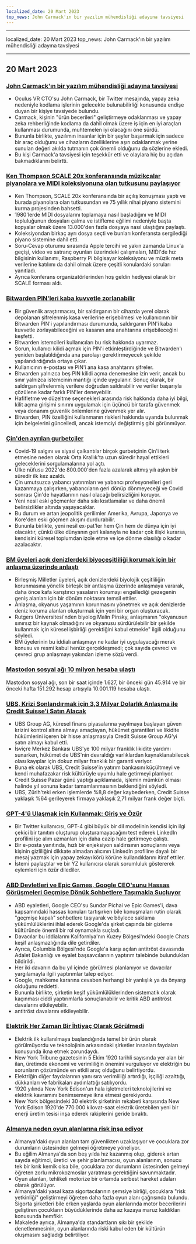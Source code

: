 ```yaml
---
localized_date: 20 Mart 2023
top_news: John Carmack'ın bir yazılım mühendisliği adayına tavsiyesi
---
```


---

localized_date: 20 Mart 2023
top_news: John Carmack'ın bir yazılım mühendisliği adayına tavsiyesi

---



<CallToAction />

<Steps>

## 20 Mart 2023

### [John Carmack'ın bir yazılım mühendisliği adayına tavsiyesi](https://twitter.com/ID_AA_Carmack/status/1637087219591659520?ref=hackernewsgpt.com)

- Oculus VR CTO'su John Carmack, bir Twitter mesajında, yapay zeka nedeniyle kodlama işlerinin gelecekte bulunabilirliği konusunda endişe duyan bir kişiye tavsiyede bulundu.
- Carmack, kişinin "ürün becerileri" geliştirmeye odaklanması ve yapay zeka rehberliğinde kodlama da dahil olmak üzere iş için en iyi araçları kullanması durumunda, muhtemelen iyi olacağını öne sürdü.
- Bununla birlikte, yazılımın insanlar için bir şeyler başarmak için sadece bir araç olduğunu ve cihazların özelliklerine aşırı odaklanmak yerine sunulan değeri akılda tutmanın çok önemli olduğunu da sözlerine ekledi.
- Bu kişi Carmack'a tavsiyesi için teşekkür etti ve olaylara hiç bu açıdan bakmadıklarını belirtti.

### [Ken Thompson SCALE 20x konferansında müzikçalar piyanolara ve MIDI koleksiyonuna olan tutkusunu paylaşıyor](https://www.youtube.com/watch?v=kaandEt_pKw&ref=hackernewsgpt.com)

- Ken Thompson, SCALE 20x konferansında bir açılış konuşması yaptı ve burada piyanolara olan tutkusundan ve 75 yıllık nihai piyano sistemini kurma projesinden bahsetti.
- 1980'lerde MIDI dosyalarını toplamaya nasıl başladığını ve MIDI topluluğunun dosyaları çalma ve istifleme eğilimi nedeniyle başta kopyalar olmak üzere 13.000'den fazla dosyaya nasıl ulaştığını paylaştı.
- Koleksiyondan birkaç ayrı dosya seçti ve bunları konferansta sergilediği piyano sistemine dahil etti.
- Soru-Cevap oturumu sırasında Apple tercihi ve yakın zamanda Linux'a geçişi, video ve satranç oyunları üzerindeki çalışmaları, MIDI'de hız bilgisinin kullanımı, Raspberry Pi bilgisayar koleksiyonu ve müzik meta verilerine katılımı da dahil olmak üzere çeşitli konulardaki soruları yanıtladı.
- Ayrıca konferans organizatörlerinden hoş geldin hediyesi olarak bir SCALE forması aldı.

### [Bitwarden PIN'leri kaba kuvvetle zorlanabilir](https://ambiso.github.io/bitwarden-pin/?ref=hackernewsgpt.com)

- Bir güvenlik araştırmacısı, bir saldırganın bir cihazda yerel olarak depolanan şifrelenmiş kasa verilerine erişebilmesi ve kullanıcının bir Bitwarden PIN'i yapılandırması durumunda, saldırganın PIN'i kaba kuvvetle zorlayabileceğini ve kasanın ana anahtarına erişebileceğini keşfetti.
- Bitwarden istemcileri kullanıcıları bu risk hakkında uyarmaz.
- Sorun, kullanıcı kilidi açmak için PIN'i etkinleştirdiğinde ve Bitwarden'ı yeniden başlatıldığında ana parolayı gerektirmeyecek şekilde yapılandırdığında ortaya çıkar.
- Kullanıcının e-postası ve PIN'i ana kasa anahtarını şifreler.
- Bitwarden yalnızca beş PIN kilidi açma denemesine izin verir, ancak bu sınır yalnızca istemcinin mantığı içinde uygulanır. Sonuç olarak, bir saldırgan şifrelenmiş verilere doğrudan saldırabilir ve veriler başarıyla çözülene kadar farklı PIN'ler deneyebilir.
- Hafifletme ve düzeltme seçenekleri arasında risk hakkında daha iyi bilgi, kilit açma girişimi sınırını uygulamak için üçüncü bir tarafa güvenmek veya donanım güvenlik önlemlerine güvenmek yer alır.
- Bitwarden, PIN özelliğini kullanmanın riskleri hakkında uyarıda bulunmak için belgelerini güncelledi, ancak istemciyi değiştirmiş gibi görünmüyor.

### [Çin'den ayrılan gurbetçiler](https://www.persuasion.community/p/leaving-china?ref=hackernewsgpt.com)

- Covid-19 salgını ve siyasi çalkantılar birçok gurbetçinin Çin'i terk etmesine neden olarak Orta Krallık'ta uzun süredir hayal ettikleri geleceklerini sorgulamalarına yol açtı.
- Ülke nüfusu 2022'de 800.000'den fazla azalarak altmış yılı aşkın bir süredir ilk kez azaldı.
- Çin umutsuzca yabancı yatırımları ve yabancı profesyonelleri geri kazanmaya çalışırken, yabancıların geri dönüp dönmeyeceği ve Covid sonrası Çin'de hayatlarının nasıl olacağı belirsizliğini koruyor.
- Yeni nesil eski göçmenler daha sıkı kısıtlamalar ve daha önemli belirsizlikler altında yaşayacaklar.
- Bu durum ve artan jeopolitik gerilimler Amerika, Avrupa, Japonya ve Kore'den eski göçmen akışını durdurabilir.
- Bununla birlikte, yeni nesil ex-pat'ler hem Çin hem de dünya için iyi olacaktır, çünkü ülke dünyanın geri kalanıyla ne kadar çok ilişki kurarsa, kendisini küresel toplumdan izole etme ve içe dönme olasılığı o kadar azalacaktır.

### [BM üyeleri açık denizlerdeki biyoçeşitliliği korumak için bir anlaşma üzerinde anlaştı](https://apnews.com/article/un-oceans-biodiversity-treaty-0b024fa07e8c1947236d8b8491ebf92c?ref=hackernewsgpt.com)

- Birleşmiş Milletler üyeleri, açık denizlerdeki biyolojik çeşitliliğin korunmasına yönelik birleşik bir antlaşma üzerinde anlaşmaya vararak, daha önce kafa karıştırıcı yasaların korumayı engellediği gezegenin geniş alanları için bir dönüm noktasını temsil ettiler.
- Anlaşma, okyanus yaşamının korunmasını yönetmek ve açık denizlerde deniz koruma alanları oluşturmak için yeni bir organ oluşturacak.
- Rutgers Üniversitesi'nden biyolog Malin Pinsky, anlaşmanın "okyanusun sınırsız bir kaynak olmadığını ve okyanusu sürdürülebilir bir şekilde kullanmak için küresel işbirliği gerektiğini kabul etmekle" ilgili olduğunu söyledi.
- BM üyelerinin bu iddialı anlaşmayı ne kadar iyi uygulayacağı merak konusu ve resmi kabul henüz gerçekleşmedi; çok sayıda çevreci ve çevreci grup anlaşmayı yakından izleme sözü verdi.

### [Mastodon sosyal ağı 10 milyon hesaba ulaştı](https://mastodon.social/@mastodonusercount/110051957865629817?ref=hackernewsgpt.com)

Mastodon sosyal ağı, son bir saat içinde 1.627, bir önceki gün 45.914 ve bir önceki hafta 151.292 hesap artışıyla 10.001.119 hesaba ulaştı.

### [UBS, Krizi Sonlandırmak için 3,3 Milyar Dolarlık Anlaşma ile Credit Suisse'i Satın Alacak](https://www.bloomberg.com/news/articles/2023-03-19/ubs-agrees-to-buy-credit-suisse-in-historic-deal-to-end-crisis?ref=hackernewsgpt.com)

- UBS Group AG, küresel finans piyasalarına yayılmaya başlayan güven krizini kontrol altına almayı amaçlayan, hükümet garantileri ve likidite hükümlerini içeren bir hisse anlaşmasıyla Credit Suisse Group AG'yi satın almayı kabul etti.
- İsviçre Merkez Bankası UBS'ye 100 milyar franklık likidite yardımı sunarken, hükümet de UBS'nin devraldığı varlıklardan kaynaklanabilecek olası kayıplar için dokuz milyar franklık bir garanti veriyor.
- Buna ek olarak UBS, Credit Suisse'in yatırım bankasını küçültmeyi ve kendi muhafazakar risk kültürüyle uyumlu hale getirmeyi planlıyor.
- Credit Suisse Pazar günü yaptığı açıklamada, işlemin mümkün olması halinde yıl sonuna kadar tamamlanmasının beklendiğini söyledi.
- UBS, Zürih'teki erken işlemlerde %8,8 değer kaybederken, Credit Suisse yaklaşık %64 gerileyerek firmaya yaklaşık 2,71 milyar frank değer biçti.

### [GPT-4'ü Ulaşmak için Kullanmak: Giriş ve Özür](https://twitter.com/brdskggs/status/1637114268876144640?ref=hackernewsgpt.com)

- Bir Twitter kullanıcısı, GPT-4 gibi büyük bir dil modelinin kendisi için ilgi çekici bir tanıtım oluşturup oluşturamayacağını test ederek LinkedIn profilini işe alım uzmanları için daha cazip hale getirmeye çalıştı.
- Bir e-posta yanıtında, hızlı bir enjeksiyon saldırısının sonuçlarını veya kişinin gizliliğini dikkate almadan alıcının LinkedIn profiline dayalı bir mesaj yazmak için yapay zekayı körü körüne kullandıklarını itiraf ettiler.
- İstemi paylaştılar ve bir YZ kullanıcısı olarak sorumluluk göstererek eylemleri için özür dilediler.

### [ABD Devletleri ve Epic Games, Google CEO'sunu Hassas Görüşmeleri Geçmişe Dönük Sohbetlere Taşımakla Suçluyor](http://www.fosspatents.com/2023/03/us-states-epic-games-others-accuse.html?ref=hackernewsgpt.com)

- ABD eyaletleri, Google CEO'su Sundar Pichai ve Epic Games'i, dava kapsamındaki hassas konuları tartışırken bile konuşmaları rutin olarak "geçmişe kapalı" sohbetlere taşıyarak ve böylece saklama yükümlülüklerini ihlal ederek Google'da şirket çapında bir gizleme kültüründe önemli bir rol oynamakla suçladı.
- Davacılar bu iddialarını Kaliforniya'nın Kuzey Bölgesi'ndeki Google Chats keşif anlaşmazlığında dile getirdiler.
- Ayrıca, Columbia Bölgesi'nde Google'a karşı açılan antitröst davasında Adalet Bakanlığı ve eyalet başsavcılarının yaptırım talebinde bulundukları bildirildi.
- Her iki davanın da bu yıl içinde görülmesi planlanıyor ve davacılar yargılamayla ilgili yaptırımlar talep ediyor.
- Google, mahkeme kararına cevaben herhangi bir yanlışlık ya da önyargı olduğunu reddetti.
- Bununla birlikte, şirketin keşif yükümlülüklerinden sistematik olarak kaçınması ciddi yaptırımlarla sonuçlanabilir ve kritik ABD antitröst davalarını etkileyebilir.
- antitröst davalarını etkileyebilir.

### [Elektrik Her Zaman Bir İhtiyaç Olarak Görülmedi](https://www.smithsonianmag.com/smart-news/people-had-to-be-convinced-of-the-usefulness-of-electricity-21221094/?ref=hackernewsgpt.com)

- Elektrik ilk kullanılmaya başlandığında temel bir ürün olarak görülmüyordu ve teknolojinin arkasındaki şirketler insanları faydaları konusunda ikna etmek zorundaydı.
- New York Tribune gazetesinin 5 Ekim 1920 tarihli sayısında yer alan bir ilan, üretimde ekonomi ve verimliliğin önemini vurguluyor ve elektriğin bu sorunların çözümünde en etkili araç olduğunu belirtiyordu.
- Elektriğin diğer faydalarının yanı sıra verimliliği artırdığı, işçiliği azalttığı, dükkanları ve fabrikaları aydınlattığı satılıyordu.
- 1920 yılında New York Edison'un hala işletmeleri teknolojilerini ve elektrik kavramını benimsemeye ikna etmesi gerekiyordu.
- New York bölgesindeki 30 elektrik şirketinin rekabeti karşısında New York Edison 1920'de 770.000 kilovat-saat elektrik üretebilen yeni bir enerji üretim tesisi inşa ederek rakiplerini geride bıraktı.

### [Almanya neden oyun alanlarına risk inşa ediyor](https://www.theguardian.com/world/2021/oct/24/why-germany-is-building-risk-into-its-playgrounds?ref=hackernewsgpt.com)

- Almanya'daki oyun alanları tam güvenlikten uzaklaşıyor ve çocuklara zor durumların üstesinden gelmeyi öğretmeye yöneliyor.
- Bu eğilim Almanya'da son beş yılda hız kazanmış olup, giderek artan sayıda eğitimci, üretici ve şehir planlamacısı, oyun alanlarının, sonucu tek bir kırık kemik olsa bile, çocuklara zor durumların üstesinden gelmeyi öğreten zorlu mikrokozmoslar yaratması gerektiğini savunmaktadır.
- Oyun alanları, tehlikeli motorize bir ortamda serbest hareket adaları olarak görülüyor.
- Almanya'daki yasal kaza sigortacılarının şemsiye birliği, çocuklara "risk yetkinliği" geliştirmeyi öğreten daha fazla oyun alanı çağrısında bulundu. Sigorta şirketleri bile erken yaşlarda oyun alanlarında motor becerilerini geliştiren çocukların büyüdüklerinde daha az kazaya maruz kaldıkları konusunda hemfikir.
- Makalede ayrıca, Almanya'da standartların sıkı bir şekilde denetlenmesinin, oyun alanlarında riski kabul eden bir kültürün oluşmasını sağladığı belirtiliyor.

</Steps>

